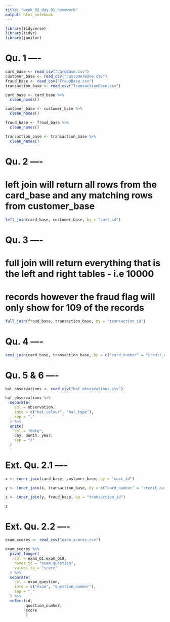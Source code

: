 ```yaml
---
title: "week_02_day_01_homework"
output: html_notebook
---
```


```r
library(tidyverse)
library(tidyr)
library(janitor)
```

# Qu. 1 ----

```r
card_base <- read_csv("CardBase.csv")
customer_base <- read_csv("CustomerBase.csv")
fraud_base <- read_csv("FraudBase.csv")
transaction_base <- read_csv("TransactionBase.csv")
```

```r
card_base <- card_base %>% 
  clean_names()

customer_base <- customer_base %>% 
  clean_names()

fraud_base <- fraud_base %>% 
  clean_names()

transaction_base <- transaction_base %>% 
  clean_names()
```

# Qu. 2 ----

# left join will return all rows from the card_base and any matching rows from customer_base

```r
left_join(card_base, customer_base, by = "cust_id")
```

# Qu. 3 ----

# full join will return everything that is the left and right tables - i.e 10000 
# records however the fraud flag will only show for 109 of the records

```r
full_join(fraud_base, transaction_base, by = "transaction_id")
```

# Qu. 4 ----

```r
semi_join(card_base, transaction_base, by = c("card_number" = "credit_card_id"))
```

# Qu. 5 & 6 ----

```r
hat_observations <- read_csv("hat_observations.csv")
```

```r
hat_observations %>% 
  separate(
    col = observation,
    into = c("hat_colour", "hat_type"),
    sep = ","
  ) %>% 
  unite(
    col = "date",
    day, month, year,
    sep = "/"
  )
```

# Ext. Qu. 2.1 ----

```r
x <- inner_join(card_base, customer_base, by = "cust_id")

y <- inner_join(x, transaction_base, by = c("card_number" = "credit_card_id"))

z <- inner_join(y, fraud_base, by = "transaction_id")

z
```

# Ext. Qu. 2.2 ----

```r
exam_scores <- read_csv("exam_scores.csv")
```

```r
exam_scores %>% 
  pivot_longer(
    col = exam_Q1:exam_Q10,
    names_to = "exam_question",
    values_to = "score"
  ) %>% 
  separate(
    col = exam_question,
    into = c("exam", "question_number"),
    sep = "_"
  ) %>% 
  select(id,
         question_number,
         score
         )

  
```


